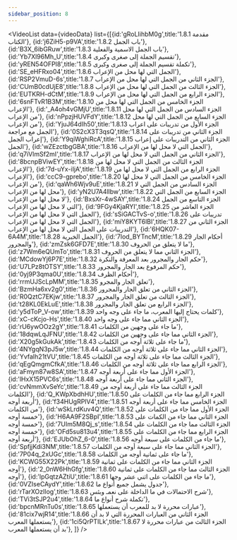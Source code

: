 ```yaml
---
sidebar_position: 8
---
```


<VideoList data={videoData} list={[{id:'gRoLIihbM0g',title:'1.8.1 مقدمة الكتاب'},
{id:'j6ZiH5-p9VA',title:'1.8.2 باب الجمل'},
{id:'B3X_6ibGRuw',title:'1.8.3 باب الجمل الاسمية والفعلية'},
{id:'Yb7Xl96Mh_U',title:'1.8.4 تقسيم الجملة إلى صغرى وكبرى'},
{id:'yREN54OFPI8',title:'1.8.5  تكملة تقسيم الجملة إلى صغرى وكبرى'},
{id:'SE_eHFRxo04',title:'1.8.6 الجمل التي لها محل من الإعراب'},
{id:'RSP2VmuD-6s',title:'1.8.7 الجزء الثاني من الجمل التي لها محل من الإعراب'},
{id:'CUmB0cdUjE8',title:'1.8.8 الجزء الثالث من الجمل التي لها محل من الإعراب'},
{id:'EUTKRH-dCtM',title:'1.8.9 الجزء الرابع من الجمل التي لها محل من الإعراب'},
{id:'6snFTvR1B3M',title:'1.8.10 الجزء الخامس من الجمل التي لها محل من الإعراب'},
{id:'_A4oh4vGMjU',title:'1.8.11 الجزء السادس من الجمل التي لها محل من الإعراب'},
{id:'nPpzjHUVFdY',title:'1.8.12 الجزء السابع من الجمل التي لها محل من الإعراب'},
{id:'YjuJ64dIh50',title:'1.8.13 الجزء الأول من تدريبات على اعراب الجمل مع مراجعة'},
{id:'0S2cX3T3qsQ',title:'1.8.14 الجزء الثاني من تدريبات على إعراب الجمل'},
{id:'Y9qiWghiRcA',title:'1.8.15 الجزء الثاني من التدريبات على إعراب الجمل'},
{id:'wZEzctbgGBA',title:'1.8.16 الجمل التي لا محل لها من الإعراب'},
{id:'q7iVlmSf2mI',title:'1.8.17 الجزء الثاني من الجمل التي لا محل لها من الإعراب'},
{id:'8bcnpBViwEY',title:'1.8.18 الجزء الثالث من الجمل التي لا محل لها من الإعراب'},
{id:'7d-uYx-iIjA',title:'1.8.19 الجزء الرابع من الجمل التي لا محل لها من الإعراب'},
{id:'ccC9-gprebo',title:'1.8.20 الجزء الخامس من الجمل التي لا محل لها من الإعراب'},
{id:'qaWh6Wjv9uE',title:'1.8.21 الجزء السادس من الجمل التي لا محل لها من الإعراب'},
{id:'yN2U7A4llbw',title:'1.8.22 الجزء السابع من الجمل التي لا محل لها من الإعراب'},
{id:'BxsXr-4wSAY',title:'1.8.24 الجزء التاسع من الجمل التي لا محل لها من الإعراب'},
{id:'9FGy4KjaRYI',title:'1.8.25 الجزء العاشر من الجمل التي لا محل لها من الإعراب'},
{id:'sSiGACTvS-o',title:'1.8.26 تدريبات على الجمل التي لا محل لها من الإعراب'},
{id:'miY8KYT6lBI',title:'1.8.27 الجزء الثاني من التدريبات على الجمل التي لا محل لها من الإعراب'},
{id:'6HQK07-6A4M',title:'1.8.28 الجمل الخبرية'},
{id:'7lod_BYTncM',title:'1.8.29 أحكام الجار والمجرور'},
{id:'zmZsk6GFD7E',title:'1.8.30 ما لا يتعلق من الحروف'},
{id:'z7Wm6eQUmTo',title:'1.8.31 الجزء الثاني مما لا يتعلق من الحروف'},
{id:'MCdowYj6P7E',title:'1.8.32 حكم الجار والمجرور بعد المعرفة والنكرة'},
{id:'U7LPz8tOTSY',title:'1.8.33 حكم المرفوع بعد الجار والمجرور'},
{id:'0yj9P3qma0U',title:'1.8.34 أحكام الظرف'},
{id:'rrmUJScLpMM',title:'1.8.35 تعلق الجار والمجرو'},
{id:'BzmHa6xv2g0',title:'1.8.36  الجزء الثاني من تعلق الجار والمجرور'},
{id:'R0QztC7EKjw',title:'1.8.37 الجزء الثالث من تعلق الجار والمجرور'},
{id:'t28KL0EkLuE',title:'1.8.38 الجزء الرابع من تعلق الجار والمجرور'},
{id:'y5dToP_V-ow',title:'1.8.39 كلمات يحتاج إليها المعرب، ما جاء على وجه واحد'},
{id:'xC-cKcjo-Hs',title:'1.8.40 الجزء الثاني مما جاء على وجه واحد'},
{id:'rU6ywOOz2gY',title:'1.8.41 ما جاء على وجهين من الكلمات'},
{id:'18dqwLqJFNU',title:'1.8.42 الجزء الثاني مما جاء على وجهين من الكلمات'},
{id:'X20g5kGukAk',title:'1.8.43 ما جاء على ثلاثة أوجه من الكلمات'},
{id:'4NYgqN3pJ5w',title:'1.8.44 الجزء الثاني مما جاء على ثلاثة أوجه من الكلمات'},
{id:'YvfaIh21tVU',title:'1.8.45 الجزء الثالث مما جاء على ثلاثة أوجه من الكلمات'},
{id:'qEgQmgmCfkA',title:'1.8.46 الجزء الرابع مما جاء على ثلاثة أوجه من الكلمات'},
{id:'aFmyn87w8SA',title:'1.8.47 الجزء الأول مما جاء على أربعة أوجه'},
{id:'lHxX15PVC6s',title:'1.8.48 الجزء الثاني مما جاء على أربعة أوجه'},
{id:'cvNmmXvSeYc',title:'1.8.49 الجزء الثالث مما جاء على أربعة أوجه من الكلمات'},
{id:'Q_KWpXbdhHU',title:'1.8.50 الجزء الرابع مما جاء من الكلمات على أربعة أوجه'},
{id:'f34HUgRPlV4',title:'1.8.51 الجزء الخامس مما جاء على أربعة أوجه من الكلمات'},
{id:'wSkLrdKuv4Q',title:'1.8.52 الجزء الأول مما جاء من الكلمات على خمسة أوجه'},
{id:'H6AA9F2SBpI',title:'1.8.53 الجزء الثاني مما جاء من الكمات على خمسة أوجه'},
{id:'7UIm5M8Qj_s',title:'1.8.54 الجزء الثالث مما جاء من الكلمات على خمسة أوجه'},
{id:'OFd5su813u4',title:'1.8.55 الجزء الرابع مما جاء من الكلمات على أربعة أوجه'},
{id:'EJUbOhZ_6-0',title:'1.8.56 ما جاء من الكلمات على سبعة أوجه'},
{id:'SpfjjKdi3NM',title:'1.8.57 الجزء الثاني مما جاء على سبعة أوجه من الكلمات'},
{id:'7P04q_2xUGc',title:'1.8.58 ما جاء على ثمانية أوجه من الكلمات'},
{id:'KCWG55X22Pk',title:'1.8.59 الجزء الثاني مما جاء من الكلمات على ثمانية أوجه'},
{id:'2_0nW6HhGfg',title:'1.8.60 الجزء الثالث مما جاء من الكلمات على ثمانية أوجه'},
{id:'lpGqtzAZtiU',title:'1.8.61 ما جاء من الكلمات على اثني عشر وجها'},
{id:'0VZIseCAydY',title:'1.8.62 جدول يشمل جميع أنواع ما'},
{id:'rTarXOzIlog',title:'1.8.63 شرح الاحتمالات في ما  الداخلة على نعمـ وبئس'},
{id:'TVi3tSJP2u4',title:'1.8.64 تكملة شرح أنواع ما'},
{id:'bpcnMRnTu0s',title:'1.8.65 عبارات محررة لا بد للمعرب أن يستعملها'},
{id:'81cix7wjR14',title:'1.8.66 الجزء الثاني من العبارات المحررة التي لا بد أن يستعملها المعرب'},
{id:'1ci5QrPTILk',title:'1.8.67 الجزء الثالث من عبارات محررة لا بد أن يستعملها المعرب'},
]}
/>
